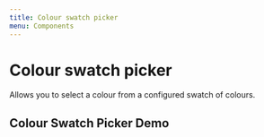 ```yaml
---
title: Colour swatch picker
menu: Components
---
```



# Colour swatch picker
Allows you to select a colour from a configured swatch of colours.

<PropsTable of={ColourSwatchPicker} />

## Colour Swatch Picker Demo
<Playground>
    <ColourSwatchPicker swatch={['red', 'blue', 'green']}/>
</Playground>
